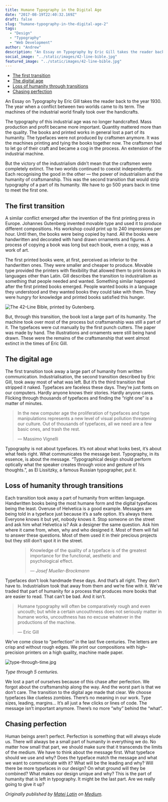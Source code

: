 ```yaml
---
title: Humane Typography in the Digital Age
date: "2017-08-19T22:40:32.169Z"
draft: false
slug: "humane-typography-in-the-digital-age-2"
tags:
  - "Design"
  - "Typography"
  - "Web Development"
author: "Andrew"
description: "An Essay on Typography by Eric Gill takes the reader back to the year 1930. The year when a conflict between two worlds came to its term. The machines of the industrial world finally took over the handicrafts."
social_image: "../static/images/42-line-bible.jpg"
featured_image: "../static/images/42-line-bible.jpg"
---
```

<!-- ![This is sample alt](https://paulie.dev/static/1c35c0138eaa911c37293d01ca95ae89/61d2c/best-bits_qf0j3p.jpg) -->

- [The first transition](#the-first-transition)
- [The digital age](#the-digital-age)
- [Loss of humanity through transitions](#loss-of-humanity-through-transitions)
- [Chasing perfection](#chasing-perfection)

An Essay on Typography by Eric Gill takes the reader back to the year 1930. The year when a conflict between two worlds came to its term. The machines of the industrial world finally took over the handicrafts.

The typography of this industrial age was no longer handcrafted. Mass production and profit became more important. Quantity mattered more than the quality. The books and printed works in general lost a part of its humanity. The typefaces were not produced by craftsmen anymore. It was the machines printing and tying the books together now. The craftsmen had to let go of their craft and became a cog in the process. An extension of the industrial machine.

But the victory of the industrialism didn’t mean that the craftsmen were completely extinct. The two worlds continued to coexist independently. Each recognising the good in the other — the power of industrialism and the humanity of craftsmanship. This was the second transition that would strip typography of a part of its humanity. We have to go 500 years back in time to meet the first one.

## The first transition

A similar conflict emerged after the invention of the first printing press in Europe. Johannes Gutenberg invented movable type and used it to produce different compositions. His workshop could print up to 240 impressions per hour. Until then, the books were being copied by hand. All the books were handwritten and decorated with hand drawn ornaments and figures. A process of copying a book was long but each book, even a copy, was a work of art.

The first printed books were, at first, perceived as inferior to the handwritten ones. They were smaller and cheaper to produce. Movable type provided the printers with flexibility that allowed them to print books in languages other than Latin. Gill describes the transition to industrialism as something that people needed and wanted. Something similar happened after the first printed books emerged. People wanted books in a language they understood and they wanted books they could take with them. They were hungry for knowledge and printed books satisfied this hunger.

![The 42–Line Bible, printed by Gutenberg.](../static/images/42-line-bible.jpg)

But, through this transition, the book lost a large part of its humanity. The machine took over most of the process but craftsmanship was still a part of it. The typefaces were cut manually by the first punch cutters. The paper was made by hand. The illustrations and ornaments were still being hand drawn. These were the remains of the craftsmanship that went almost extinct in the times of Eric Gill.

## The digital age

The first transition took away a large part of humanity from written communication. Industrialisation, the second transition described by Eric Gill, took away most of what was left. But it’s the third transition that stripped it naked. Typefaces are faceless these days. They’re just fonts on our computers. Hardly anyone knows their stories. Hardly anyone cares. Flicking through thousands of typefaces and finding the “right one” is a matter of minutes.

> In the new computer age the proliferation of typefaces and type manipulations represents a new level of visual pollution threatening our culture. Out of thousands of typefaces, all we need are a few basic ones, and trash the rest.
>
> — Massimo Vignelli

Typography is not about typefaces. It’s not about what looks best, it’s about what feels right. What communicates the message best. Typography, in its essence, is about the message. “Typographical design should perform optically what the speaker creates through voice and gesture of his thoughts.”, as El Lissitzky, a famous Russian typographer, put it.

## Loss of humanity through transitions

Each transition took away a part of humanity from written language. Handwritten books being the most humane form and the digital typefaces being the least. Overuse of Helvetica is a good example. Messages are being told in a typeface just because it’s a safe option. It’s always there. Everyone knows it but yet, nobody knows it. Stop someone on the street and ask him what Helvetica is? Ask a designer the same question. Ask him where it came from, when, why and who designed it. Most of them will fail to answer these questions. Most of them used it in their precious projects but they still don’t spot it in the street.

<figure>
	<blockquote>
		<p>Knowledge of the quality of a typeface is of the greatest importance for the functional, aesthetic and psychological effect.</p>
		<footer>
			<cite>— Josef Mueller-Brockmann</cite>
		</footer>
	</blockquote>
</figure>

Typefaces don’t look handmade these days. And that’s all right. They don’t have to. Industrialism took that away from them and we’re fine with it. We’ve traded that part of humanity for a process that produces more books that are easier to read. That can’t be bad. And it isn’t.

> Humane typography will often be comparatively rough and even uncouth; but while a certain uncouthness does not seriously matter in humane works, uncouthness has no excuse whatever in the productions of the machine.
>
> — Eric Gill

We’ve come close to “perfection” in the last five centuries. The letters are crisp and without rough edges. We print our compositions with high–precision printers on a high quality, machine made paper.

![type-through-time.jpg](../static/images/type-through-time.jpg)

*Type through 5 centuries.*

We lost a part of ourselves because of this chase after perfection. We forgot about the craftsmanship along the way. And the worst part is that we don’t care. The transition to the digital age made that clear. We choose typefaces like clueless zombies. There’s no meaning in our work. Type sizes, leading, margins… It’s all just a few clicks or lines of code. The message isn’t important anymore. There’s no more “why” behind the “what”.

## Chasing perfection

Human beings aren’t perfect. Perfection is something that will always elude us. There will always be a small part of humanity in everything we do. No matter how small that part, we should make sure that it transcends the limits of the medium. We have to think about the message first. What typeface should we use and why? Does the typeface match the message and what we want to communicate with it? What will be the leading and why? Will there be more typefaces in our design? On what ground will they be combined? What makes our design unique and why? This is the part of humanity that is left in typography. It might be the last part. Are we really going to give it up?

*Originally published by [Matej Latin](http://matejlatin.co.uk/) on [Medium](https://medium.com/design-notes/humane-typography-in-the-digital-age-9bd5c16199bd?ref=webdesignernews.com#.lygo82z0x).*